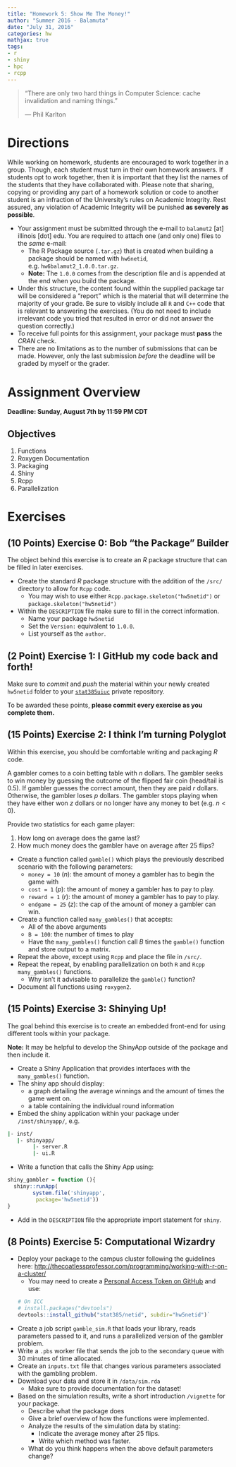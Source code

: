 ```yaml
---
title: "Homework 5: Show Me The Money!"
author: "Summer 2016 - Balamuta"
date: "July 31, 2016"
categories: hw
mathjax: true
tags: 
- r
- shiny
- hpc
- rcpp
---
```


> "There are only two hard things in Computer Science: cache invalidation and naming things."
> 
> --- Phil Karlton

# Directions

While working on homework, students are encouraged to work together in a group. Though, each student must turn in their own homework answers.  If students opt to work together, then it is important that they list the names of the students that they have collaborated with. Please note that sharing, copying or providing any part of a homework solution or code to another student is an infraction of the University’s rules on Academic Integrity. Rest assured, any violation of Academic Integrity will be punished **as severely as possible**.

- Your assignment must be submitted through the e-mail to `balamut2` [at] 
illinois [dot] edu. You are required to attach one (and only one) files to the
*same* e-mail:
    - The R Package source (`.tar.gz`) that is created when building a package 
    should be named with `hw6netid`, e.g.  `hw6balamut2_1.0.0.tar.gz`. 
    - **Note:** The `1.0.0` comes from the description file and is appended at 
    the end when you build the package.
- Under this structure, the content found within the supplied package tar will
be considered a "report" which is the material that will determine the
majority of your grade. Be sure to visibly include all `R` and `C++` code that 
is relevant to answering the exercises. 
(You do not need to include irrelevant code you tried that resulted in error
or did not answer the question correctly.)
- To receive full points for this assignment, your package must **pass** the
*CRAN* check.
- There are no limitations as to the number of submissions that can be made. 
However, only the last submission *before* the deadline will be graded by myself
or the grader.

# Assignment Overview

**Deadline: Sunday, August 7th by 11:59 PM CDT**

## Objectives

1. Functions
2. Roxygen Documentation
3. Packaging
4. Shiny
5. Rcpp
6. Parallelization


# Exercises

## (10 Points) Exercise 0: Bob "the Package" Builder 

The object behind this exercise is to create an *R* package structure that
can be filled in later exercises.

- Create the standard *R* package structure with the addition of the `/src/`
directory to allow for `Rcpp` code.
    - You may wish to use either `Rcpp.package.skeleton("hw5netid")` or 
    `package.skeleton("hw5netid")`
- Within the `DESCRIPTION` file make sure to fill in the correct information.
    - Name your package `hw5netid`
    - Set the `Version:` equivalent to `1.0.0`. 
    - List yourself as the `author`.
    
## (2 Point) Exercise 1: I GitHub my code back and forth!

Make sure to *commit* and *push* the material within your newly created 
`hw5netid` folder to your [`stat385uiuc`](https://github.com/stat385uiuc)
private repository. 

To be awarded these points, **please commit every exercise as you complete them.**

## (15 Points) Exercise 2: I think I'm turning Polyglot

Within this exercise, you should be comfortable writing and packaging *R* code.

A gambler comes to a coin betting table with $n$ dollars. The gambler seeks to win money
by guessing the outcome of the flipped fair coin (head/tail is 0.5). 
If gambler guesses the correct amount, then they are paid $r$ dollars.
Otherwise, the gambler loses $p$ dollars. 
The gambler stops playing when they have either won $z$ dollars or no longer
have any money to bet (e.g. $n < 0$).

Provide two statistics for each game player:

1. How long on average does the game last?
2. How much money does the gambler have on average after 25 flips? 

- Create a function called `gamble()` which plays the previously
described scenario with the following parameters:
    - `money = 10` ($n$): the amount of money a gambler has to begin the game with
    - `cost = 1` ($p$): the amount of money a gambler has to pay to play.
    - `reward = 1` ($r$): the amount of money a gambler has to pay to play.
    - `endgame = 25` ($z$): the cap of the amount of money a gambler can win.
- Create a function called `many_gambles()` that accepts:
    - All of the above arguments 
    - `B = 100`: the number of times to play
    - Have the `many_gambles()` function call $B$ times the `gamble()` function
    and store output to a matrix.
- Repeat the above, except using `Rcpp` and place the file in `/src/`.
- Repeat the repeat, by enabling parallelization on both `R` and `Rcpp`
`many_gambles()` functions.
     - Why isn't it advisable to parallelize the `gamble()` function? 
- Document all functions using `roxygen2`.

## (15 Points) Exercise 3: Shinying Up!

The goal behind this exercise is to create an embedded front-end for using
different tools within your package. 

**Note:** It may be helpful to develop the ShinyApp outside of the package
and then include it. 

- Create a Shiny Application that provides interfaces with the `many_gambles()`
function.
- The shiny app should display:
    - a graph detailing the average winnings and the amount of times the game went on.
    - a table containing the individual round information
- Embed the shiny application within your package under `/inst/shinyapp/`, e.g.

```bash
|- inst/
   |- shinyapp/
        |- server.R
        |- ui.R
```

- Write a function that calls the Shiny App using:

```r
shiny_gambler = function (){
  shiny::runApp(
        system.file('shinyapp',                                                    
         package='hw5netid'))
}
```

- Add in the `DESCRIPTION` file the appropriate import statement for `shiny`.


## (8 Points) Exercise 5: Computational Wizardry

- Deploy your package to the campus cluster following the guidelines here: <http://thecoatlessprofessor.com/programming/working-with-r-on-a-cluster/>
     - You may need to create a [Personal Access Token on GitHub](https://help.github.com/articles/creating-an-access-token-for-command-line-use/)
     and use:
```r
# On ICC
# install.packages("devtools")
devtools::install_github("stat385/netid", subdir="hw5netid")`
```
- Create a job script `gamble_sim.R` that loads your library, reads
parameters passed to it, and runs a parallelized version of the gambler problem.
- Write a `.pbs` worker file that sends the job to the secondary queue with 30
minutes of time allocated.
- Create an `inputs.txt` file that changes various parameters associated
with the gambling problem.
- Download your data and store it in `/data/sim.rda`
     - Make sure to provide documentation for the dataset!
- Based on the simulation results, write a short introduction `/vignette`
for your package.
     - Describe what the package does
     - Give a brief overview of how the functions were implemented.
     - Analyze the results of the simulation data by stating:
         - Indicate the average money after 25 flips.
         - Write which method was faster.
     - What do you think happens when the above default parameters change? 


